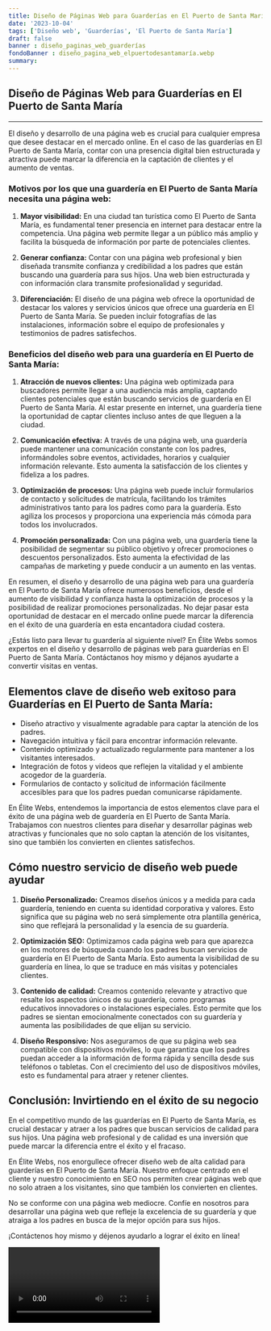 ```yaml
---
title: Diseño de Páginas Web para Guarderías en El Puerto de Santa María
date: '2023-10-04'
tags: ['Diseño web', 'Guarderías', 'El Puerto de Santa María']
draft: false
banner : diseño_paginas_web_guarderías
fondoBanner : diseño_pagina_web_elpuertodesantamaría.webp
summary: 
---
```


## Diseño de Páginas Web para Guarderías en El Puerto de Santa María

---

El diseño y desarrollo de una página web es crucial para cualquier empresa que desee destacar en el mercado online. En el caso de las guarderías en El Puerto de Santa María, contar con una presencia digital bien estructurada y atractiva puede marcar la diferencia en la captación de clientes y el aumento de ventas.

### Motivos por los que una guardería en El Puerto de Santa María necesita una página web:

1. **Mayor visibilidad:** En una ciudad tan turística como El Puerto de Santa María, es fundamental tener presencia en internet para destacar entre la competencia. Una página web permite llegar a un público más amplio y facilita la búsqueda de información por parte de potenciales clientes.

2. **Generar confianza:** Contar con una página web profesional y bien diseñada transmite confianza y credibilidad a los padres que están buscando una guardería para sus hijos. Una web bien estructurada y con información clara transmite profesionalidad y seguridad.

3. **Diferenciación:** El diseño de una página web ofrece la oportunidad de destacar los valores y servicios únicos que ofrece una guardería en El Puerto de Santa María. Se pueden incluir fotografías de las instalaciones, información sobre el equipo de profesionales y testimonios de padres satisfechos.

### Beneficios del diseño web para una guardería en El Puerto de Santa María:

1. **Atracción de nuevos clientes:** Una página web optimizada para buscadores permite llegar a una audiencia más amplia, captando clientes potenciales que están buscando servicios de guardería en El Puerto de Santa María. Al estar presente en internet, una guardería tiene la oportunidad de captar clientes incluso antes de que lleguen a la ciudad.

2. **Comunicación efectiva:** A través de una página web, una guardería puede mantener una comunicación constante con los padres, informándoles sobre eventos, actividades, horarios y cualquier información relevante. Esto aumenta la satisfacción de los clientes y fideliza a los padres.

3. **Optimización de procesos:** Una página web puede incluir formularios de contacto y solicitudes de matrícula, facilitando los trámites administrativos tanto para los padres como para la guardería. Esto agiliza los procesos y proporciona una experiencia más cómoda para todos los involucrados.

4. **Promoción personalizada:** Con una página web, una guardería tiene la posibilidad de segmentar su público objetivo y ofrecer promociones o descuentos personalizados. Esto aumenta la efectividad de las campañas de marketing y puede conducir a un aumento en las ventas.

En resumen, el diseño y desarrollo de una página web para una guardería en El Puerto de Santa María ofrece numerosos beneficios, desde el aumento de visibilidad y confianza hasta la optimización de procesos y la posibilidad de realizar promociones personalizadas. No dejar pasar esta oportunidad de destacar en el mercado online puede marcar la diferencia en el éxito de una guardería en esta encantadora ciudad costera.

¿Estás listo para llevar tu guardería al siguiente nivel? En Élite Webs somos expertos en el diseño y desarrollo de páginas web para guarderías en El Puerto de Santa María. Contáctanos hoy mismo y déjanos ayudarte a convertir visitas en ventas.

<GifSeo />

<Cta />

## Elementos clave de diseño web exitoso para Guarderías en El Puerto de Santa María:

- Diseño atractivo y visualmente agradable para captar la atención de los padres.
- Navegación intuitiva y fácil para encontrar información relevante.
- Contenido optimizado y actualizado regularmente para mantener a los visitantes interesados.
- Integración de fotos y videos que reflejen la vitalidad y el ambiente acogedor de la guardería.
- Formularios de contacto y solicitud de información fácilmente accesibles para que los padres puedan comunicarse rápidamente.

En Élite Webs, entendemos la importancia de estos elementos clave para el éxito de una página web de guardería en El Puerto de Santa María. Trabajamos con nuestros clientes para diseñar y desarrollar páginas web atractivas y funcionales que no solo captan la atención de los visitantes, sino que también los convierten en clientes satisfechos.

## Cómo nuestro servicio de diseño web puede ayudar

1. **Diseño Personalizado:** Creamos diseños únicos y a medida para cada guardería, teniendo en cuenta su identidad corporativa y valores. Esto significa que su página web no será simplemente otra plantilla genérica, sino que reflejará la personalidad y la esencia de su guardería.

2. **Optimización SEO:** Optimizamos cada página web para que aparezca en los motores de búsqueda cuando los padres buscan servicios de guardería en El Puerto de Santa María. Esto aumenta la visibilidad de su guardería en línea, lo que se traduce en más visitas y potenciales clientes.

3. **Contenido de calidad:** Creamos contenido relevante y atractivo que resalte los aspectos únicos de su guardería, como programas educativos innovadores o instalaciones especiales. Esto permite que los padres se sientan emocionalmente conectados con su guardería y aumenta las posibilidades de que elijan su servicio.

4. **Diseño Responsivo:** Nos aseguramos de que su página web sea compatible con dispositivos móviles, lo que garantiza que los padres puedan acceder a la información de forma rápida y sencilla desde sus teléfonos o tabletas. Con el crecimiento del uso de dispositivos móviles, esto es fundamental para atraer y retener clientes.

## Conclusión: Invirtiendo en el éxito de su negocio

En el competitivo mundo de las guarderías en El Puerto de Santa María, es crucial destacar y atraer a los padres que buscan servicios de calidad para sus hijos. Una página web profesional y de calidad es una inversión que puede marcar la diferencia entre el éxito y el fracaso.

En Élite Webs, nos enorgullece ofrecer diseño web de alta calidad para guarderías en El Puerto de Santa María. Nuestro enfoque centrado en el cliente y nuestro conocimiento en SEO nos permiten crear páginas web que no solo atraen a los visitantes, sino que también los convierten en clientes.

No se conforme con una página web mediocre. Confíe en nosotros para desarrollar una página web que refleje la excelencia de su guardería y que atraiga a los padres en busca de la mejor opción para sus hijos.

¡Contáctenos hoy mismo y déjenos ayudarlo a lograr el éxito en línea!

<Video />

<CtaBot job='Guarderías' city='El Puerto de Santa María'/>

<Gmaps query='El Puerto de Santa María+españa+maps' />
